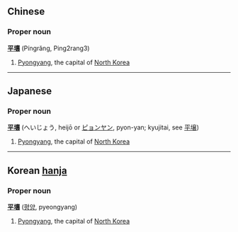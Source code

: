 ==Chinese==
===Proper noun===
'''[[平]][[壤]]''' (Píngrǎng, Ping2rang3)

# [[Pyongyang]], the capital of [[North Korea]]

----

==Japanese==
===Proper noun===
'''[[平]][[壤]]''' (へいじょう, heijō or [[ピョンヤン]], pyon-yan; kyujitai, see [[平壌]])

# [[Pyongyang]], the capital of [[North Korea]]

----

==Korean [[hanja]]==
===Proper noun===
'''[[平]][[壤]]''' ([[평양]], pyeongyang)

# [[Pyongyang]], the capital of [[North Korea]]